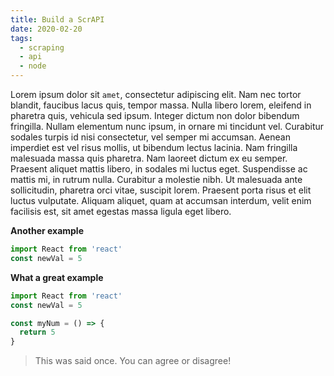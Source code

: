 ```yaml
---
title: Build a ScrAPI
date: 2020-02-20
tags:
  - scraping
  - api
  - node
---
```


Lorem ipsum dolor sit `amet`, consectetur adipiscing elit. Nam nec tortor blandit, faucibus lacus quis, tempor massa. Nulla libero lorem, eleifend in pharetra quis, vehicula sed ipsum. Integer dictum non dolor bibendum fringilla. Nullam elementum nunc ipsum, in ornare mi tincidunt vel. Curabitur sodales turpis id nisi consectetur, vel semper mi accumsan. Aenean imperdiet est vel risus mollis, ut bibendum lectus lacinia. Nam fringilla malesuada massa quis pharetra. Nam laoreet dictum ex eu semper. Praesent aliquet mattis libero, in sodales mi luctus eget. Suspendisse ac mattis mi, in rutrum nulla. Curabitur a molestie nibh. Ut malesuada ante sollicitudin, pharetra orci vitae, suscipit lorem. Praesent porta risus et elit luctus vulputate. Aliquam aliquet, quam at accumsan interdum, velit enim facilisis est, sit amet egestas massa ligula eget libero.

**Another example**

```js
import React from 'react'
const newVal = 5
```

**What a great example**

```js
import React from 'react'
const newVal = 5

const myNum = () => {
  return 5
}
```

> This was said once. You can agree or disagree!
